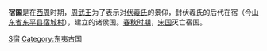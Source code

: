 {{周代诸侯国
|国名=宿
|国君姓氏=[[风姓|风姓]]
|爵位=男
|国都=山东东平县东南
|分封者=[[周武王|周武王]]
|始祖=不明
|建国年=不明
|灭亡年=不明
|灭亡原因=[[宋国|宋国]]灭亡宿国
|史书记载=
}}
'''宿国'''是在[[西周|西周]]时期，[[周武王|周武王]]为了表示对[[伏羲氏|伏羲氏]]的景仰，封伏羲氏的后代在宿（今[[山东省|山东省]][[东平县|东平县]][[宿城村|宿城村]]），建立的诸侯国。[[春秋时期|春秋时期]]，[[宋国|宋国]]灭亡宿国。

{{周代諸侯列國}}
{{山东省先秦列国}}

[[Category:春秋时期的国家|S宿]]
[[Category:东夷古国|Category:东夷古国]]